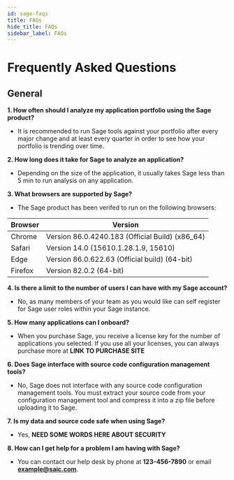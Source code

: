 ```yaml
---
id: sage-faqs
title: FAQs
hide_title: FAQs
sidebar_label: FAQs
---
```


# Frequently Asked Questions

## General

**1. How often should I analyze my application portfolio using the Sage product?**

- It is recommended to run Sage tools against your portfolio after every major change and at least every quarter in order to see how your portfolio is trending over time.

**2. How long does it take for Sage to analyze an application?**

- Depending on the size of the application, it usually takes Sage less than 5 min to run analysis on any application.

**3. What browsers are supported by Sage?**

- The Sage product has been verifed to run on the following browsers:

| Browser | Version                                         |
| ------- | ----------------------------------------------- |
| Chrome  | Version 86.0.4240.183 (Official Build) (x86_64) |
| Safari  | Version 14.0 (15610.1.28.1.9, 15610)            |
| Edge    | Version 86.0.622.63 (Official build) (64-bit)   |
| Firefox | Version 82.0.2 (64-bit)                         |

**4. Is there a limit to the number of users I can have with my Sage account?**

- No, as many members of your team as you would like can self register for Sage user roles within your Sage instance.

**5. How many applications can I onboard?**

- When you purchase Sage, you receive a license key for the number of applications you selected. If you use all your licenses, you can always purchase more at **LINK TO PURCHASE SITE**

**6. Does Sage interface with source code configuration management tools?**

- No, Sage does not interface with any source code configuration management tools. You must extract your source code from your configuration management tool and compress it into a zip file before uploading it to Sage.

**7. Is my data and source code safe when using Sage?**

- Yes, **NEED SOME WORDS HERE ABOUT SECURITY**

**8. How can I get help for a problem I am having with Sage?**

- You can contact our help desk by phone at **123-456-7890** or email **example@saic.com**.
